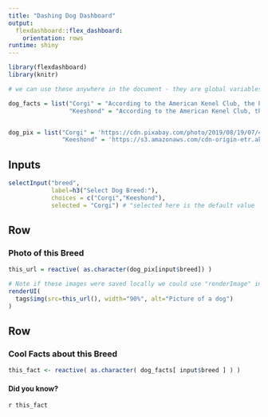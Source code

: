 ```yaml
---
title: "Dashing Dog Dashboard"
output: 
  flexdashboard::flex_dashboard:
    orientation: rows
runtime: shiny
---
```


```r
library(flexdashboard)
library(knitr)

# we can use these anywhere in the document - they are global variables

dog_facts = list("Corgi" = "According to the American Kenel Club, the Pembroke Welsh Corgi should be 10-12 inches in height and weigh between 28-30 pounds.",
                 "Keeshond" = "According to the American Kenel Club, the Keeshond should be 17-19 inches in height and weigh between 34-45 pounds.")


dog_pix = list("Corgi" = 'https://cdn.pixabay.com/photo/2019/08/19/07/45/dog-4415649_1280.jpg',
               "Keeshond" = 'https://s3.amazonaws.com/cdn-origin-etr.akc.org/wp-content/uploads/2017/11/28142535/Keeshond-exploring-in-the-backyard.jpg')

```

Inputs {.sidebar}
-----------------------------------------------------------------------
```r
selectInput("breed",
            label=h3("Select Dog Breed:"),
            choices = c("Corgi","Keeshond"),
            selected = "Corgi") # "selected here is the default value
```



Row
-----------------------------------------------------------------------

### Photo of this Breed

```r
this_url = reactive( as.character(dog_pix[input$breed]) )

# Note if these images were saved locally we could use "renderImage" instead of renderUI
renderUI(
  tags$img(src=this_url(), width="90%", alt="Picture of a dog")
)


```



Row
-----------------------------------------------------------------------

### Cool Facts about this Breed

```r
this_fact <- reactive( as.character( dog_facts[ input$breed ] ) )
```

#### Did you know?
`r this_fact`

